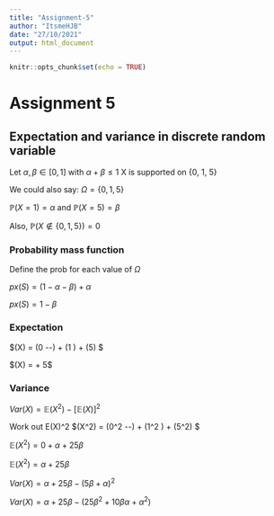 ```yaml
---
title: "Assignment-5"
author: "ItsmeHJB"
date: "27/10/2021"
output: html_document
---
```


```r
knitr::opts_chunk$set(echo = TRUE)
```

# Assignment 5
## Expectation and variance in discrete random variable

Let $\alpha,\beta \in [0,1]$ with $\alpha + \beta \le 1$
X is supported on {0, 1, 5}

We could also say: $\Omega = \{0, 1, 5\}$

$\mathbb{P}(X=1)=\alpha$ and $\mathbb{P}(X=5)=\beta$

Also,
$\mathbb{P}(X \notin \{0, 1, 5\}) = 0$

### Probability mass function

Define the prob for each value of $\Omega$
\begin{equation}
  \mathbb{P}(X) =
  \begin{cases}
    1 - \alpha - \beta & x=0 \\
    \alpha & x=1 \\
    \beta & x=5 \\
    0 & \text{otherwise}
  \end{cases}
\end{equation}

$px(S) = (1 - \alpha - \beta) + \alpha$

$px(S) = 1 - \beta$

### Expectation

$\mathbb{E}(X) = (0 \cdot 1-\alpha-\beta) + (1 \cdot\alpha) + (5\cdot\beta) $

$\mathbb{E}(X) = \alpha + 5\beta $

### Variance

$Var(X) = \mathbb{E}(X^2) - [\mathbb{E}(X)]^2$

Work out E(X)^2
$\mathbb{E}(X^2) = (0^2 \cdot 1-\alpha-\beta) + (1^2 \cdot\alpha) + (5^2\cdot\beta) $

$\mathbb{E}(X^2) = 0 + \alpha + 25\beta$

$\mathbb{E}(X^2) = \alpha + 25\beta$

$Var(X) = \alpha + 25\beta - (5\beta+\alpha)^2$

$Var(X) = \alpha + 25\beta - (25\beta^2+10\beta\alpha+\alpha^2)$
